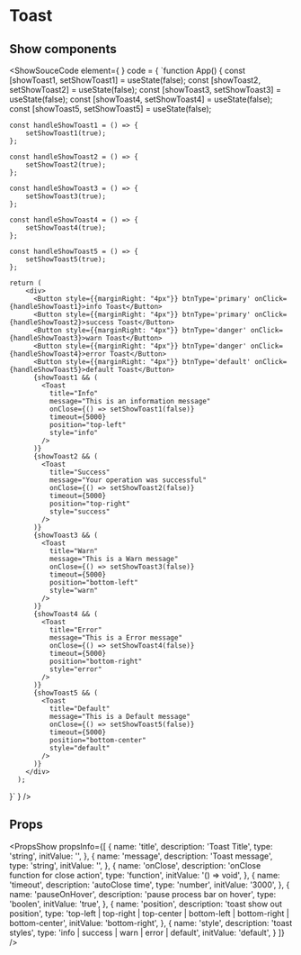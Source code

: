 


# Toast
## Show components
<ShowSouceCode 
    element={
        <ToastApp />
    }
    code = {
    `function App() {
    const [showToast1, setShowToast1] = useState<boolean>(false);
    const [showToast2, setShowToast2] = useState<boolean>(false);
    const [showToast3, setShowToast3] = useState<boolean>(false);
    const [showToast4, setShowToast4] = useState<boolean>(false);
    const [showToast5, setShowToast5] = useState<boolean>(false);
    
    const handleShowToast1 = () => {
        setShowToast1(true);
    };
    
    const handleShowToast2 = () => {
        setShowToast2(true);
    };
    
    const handleShowToast3 = () => {
        setShowToast3(true);
    };

    const handleShowToast4 = () => {
        setShowToast4(true);
    };

    const handleShowToast5 = () => {
        setShowToast5(true);
    };

    return (
        <div>
          <Button style={{marginRight: "4px"}} btnType='primary' onClick={handleShowToast1}>info Toast</Button>
          <Button style={{marginRight: "4px"}} btnType='primary' onClick={handleShowToast2}>success Toast</Button>
          <Button style={{marginRight: "4px"}} btnType='danger' onClick={handleShowToast3}>warn Toast</Button>
          <Button style={{marginRight: "4px"}} btnType='danger' onClick={handleShowToast4}>error Toast</Button>
          <Button style={{marginRight: "4px"}} btnType='default' onClick={handleShowToast5}>default Toast</Button>
          {showToast1 && (
            <Toast
              title="Info"
              message="This is an information message"
              onClose={() => setShowToast1(false)}
              timeout={5000}
              position="top-left"
              style="info"
            />
          )}
          {showToast2 && (
            <Toast
              title="Success"
              message="Your operation was successful"
              onClose={() => setShowToast2(false)}
              timeout={5000}
              position="top-right"
              style="success"
            />
          )}
          {showToast3 && (
            <Toast
              title="Warn"
              message="This is a Warn message"
              onClose={() => setShowToast3(false)}
              timeout={5000}
              position="bottom-left"
              style="warn"
            />
          )}
          {showToast4 && (
            <Toast
              title="Error"
              message="This is a Error message"
              onClose={() => setShowToast4(false)}
              timeout={5000}
              position="bottom-right"
              style="error"
            />
          )}
          {showToast5 && (
            <Toast
              title="Default"
              message="This is a Default message"
              onClose={() => setShowToast5(false)}
              timeout={5000}
              position="bottom-center"
              style="default"
            />
          )}
        </div>
      );
}`
    }
/>

## Props
<PropsShow propsInfo={[
  {
    name: 'title',
    description: 'Toast Title',
    type: 'string',
    initValue: '',
  },
  {
    name: 'message',
    description: 'Toast message',
    type: 'string',
    initValue: '',
  },
  {
    name: 'onClose',
    description: 'onClose function for close action',
    type: 'function',
    initValue: '() => void',
  },
  {
    name: 'timeout',
    description: 'autoClose time',
    type: 'number',
    initValue: '3000',
  },
  {
    name: 'pauseOnHover',
    description: 'pause process bar on hover',
    type: 'boolen',
    initValue: 'true',
  },
  {
    name: 'position',
    description: 'toast show out position',
    type: 'top-left | top-right | top-center | bottom-left | bottom-right | bottom-center',
    initValue: 'bottom-right',
  },
  {
    name: 'style',
    description: 'toast  styles',
    type: 'info | success | warn | error | default',
    initValue: 'default',
  }
]} />

